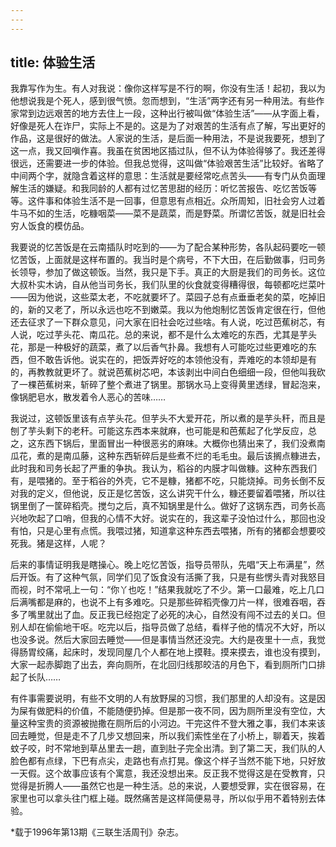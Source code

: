 ```yaml
---
---
---
```

title: 体验生活
---

我靠写作为生。有人对我说：像你这样写是不行的啊，你没有生活！起初，我以为他想说我是个死人，感到很气愤。忽而想到，“生活”两字还有另一种用法。有些作家常到边远艰苦的地方去住上一段，这种出行被叫做“体验生活”——从字面上看，好像是死人在诈尸，实际上不是的。这是为了对艰苦的生活有点了解，写出更好的作品，这是很好的做法。人家说的生活，是后面一种用法，不是说我要死，想到了这一点，我又回嗔作喜。我虽在贫困地区插过队，但不认为体验得够了。我还差得很远，还需要进一步的体验。但我总觉得，这叫做“体验艰苦生活”比较好。省略了中间两个字，就隐含着这样的意思：生活就是要经常吃点苦头——有专门从负面理解生活的嫌疑。和我同龄的人都有过忆苦思甜的经历：听忆苦报告、吃忆苦饭等等。这件事和体验生活不是一回事，但意思有点相近。众所周知，旧社会穷人过着牛马不如的生活，吃糠咽菜——菜不是蔬菜，而是野菜。所谓忆苦饭，就是旧社会穷人饭食的模仿品。

我要说的忆苦饭是在云南插队时吃到的——为了配合某种形势，各队起码要吃一顿忆苦饭，上面就是这样布置的。我当时是个病号，不下大田，在后勤做事，归司务长领导，参加了做这顿饭。当然，我只是下手。真正的大厨是我们的司务长。这位大叔朴实木讷，自从他当司务长，我们队里的伙食就变得糟得很，每顿都吃烂菜叶——因为他说，这些菜太老，不吃就要坏了。菜园子总有点垂垂老矣的菜，吃掉旧的，新的又老了，所以永远也吃不到嫩菜。我以为他炮制忆苦饭肯定很在行，但他还去征求了一下群众意见，问大家在旧社会吃过些啥。有人说，吃过芭蕉树芯，有人说，吃过芋头花、南瓜花。总的来说，都不是什么太难吃的东西，尤其是芋头花，那是一种极好的蔬菜，煮了以后香气扑鼻。我想有人可能吃过些更难吃的东西，但不敢告诉他。说实在的，把饭弄好吃的本领他没有，弄难吃的本领却是有的，再教教就更坏了。就说芭蕉树芯吧，本该剥出中间白色细细一段，但他叫我砍了一棵芭蕉树来，斩碎了整个煮进了锅里。那锅水马上变得黄里透绿，冒起泡来，像锅肥皂水，散发着令人恶心的苦味……

我说过，这顿饭里该有点芋头花。但芋头不大爱开花，所以煮的是芋头秆，而且是刨了芋头剩下的老秆。可能这东西本来就麻，也可能是和芭蕉起了化学反应，总之，这东西下锅后，里面冒出一种很恶劣的麻味。大概你也猜出来了，我们没煮南瓜花，煮的是南瓜藤，这种东西斩碎后是些煮不烂的毛毛虫。最后该搁点糠进去，此时我和司务长起了严重的争执。我认为，稻谷的内膜才叫做糠。这种东西我们有，是喂猪的。至于稻谷的外壳，它不是糠，猪都不吃，只能烧掉。司务长倒不反对我的定义，但他说，反正是忆苦饭，这么讲究干什么，糠还要留着喂猪，所以往锅里倒了一筐碎稻壳。搅匀之后，真不知锅里是什么。做好了这锅东西，司务长高兴地吹起了口哨，但我的心情不大好。说实在的，我这辈子没怕过什么，那回也没有怕，只是心里有点慌。我喂过猪，知道拿这种东西去喂猪，所有的猪都会想要咬死我。猪是这样，人呢？

后来的事情证明我是瞎操心。晚上吃忆苦饭，指导员带队，先唱“天上布满星”，然后开饭。有了这种气氛，同学们见了饭食没有活撕了我，只是有些愣头青对我怒目而视，时不常吼上一句：“你丫也吃！”结果我就吃了不少。第一口最难，吃上几口后满嘴都是麻的，也说不上有多难吃。只是那些碎稻壳像刀片一样，很难吞咽，吞多了嘴里就出了血。反正我已经抱定了必死的决心，自然没有闯不过去的关口。但别人却在偷偷地干呕。吃完以后，指导员做了总结，看样子他的情况不大好，所以也没多说。然后大家回去睡觉——但是事情当然还没完。大约是夜里十一点，我觉得肠胃绞痛，起床时，发现同屋几个人都在地上摸鞋。摸来摸去，谁也没有摸到，大家一起赤脚跑了出去，奔向厕所，在北回归线那皎洁的月色下，看到厕所门口排起了长队……

有件事需要说明，有些不文明的人有放野屎的习惯，我们那里的人却没有。这是因为屎有做肥料的价值，不能随便扔掉。但是那一夜不同，因为厕所里没有空位，大量这种宝贵的资源被抛撒在厕所后的小河边。干完这件不登大雅之事，我们本来该回去睡觉，但是走不了几步又想回来，所以我们索性坐在了小桥上，聊着天，挨着蚊子咬，时不常地到草丛里去一趟，直到肚子完全出清。到了第二天，我们队的人脸色都有点绿，下巴有点尖，走路也有点打晃。像这个样子当然不能下地，只好放一天假。这个故事应该有个寓意，我还没想出来。反正我不觉得这是在受教育，只觉得是折腾人——虽然它也是一种生活。总的来说，人要想受罪，实在很容易，在家里也可以拿头往门框上碰。既然痛苦是这样简便易寻，所以似乎用不着特别去体验。

*载于1996年第13期《三联生活周刊》杂志。